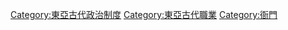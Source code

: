[[Category:東亞古代政治制度|Category:東亞古代政治制度]]
[[Category:東亞古代職業|Category:東亞古代職業]]
[[Category:衙門|Category:衙門]]